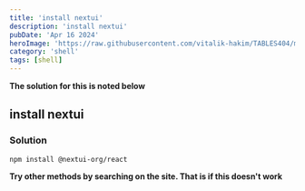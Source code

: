 ```yaml
---
title: 'install nextui'
description: 'install nextui'
pubDate: 'Apr 16 2024'
heroImage: 'https://raw.githubusercontent.com/vitalik-hakim/TABLES404/main/error_b/SHELL.jpg'
category: 'shell'
tags: [shell]
---
```


**The solution for this is noted below**

## install nextui

### Solution

```shell
npm install @nextui-org/react
```

**Try other methods by searching on the site. That is if this doesn't work**
